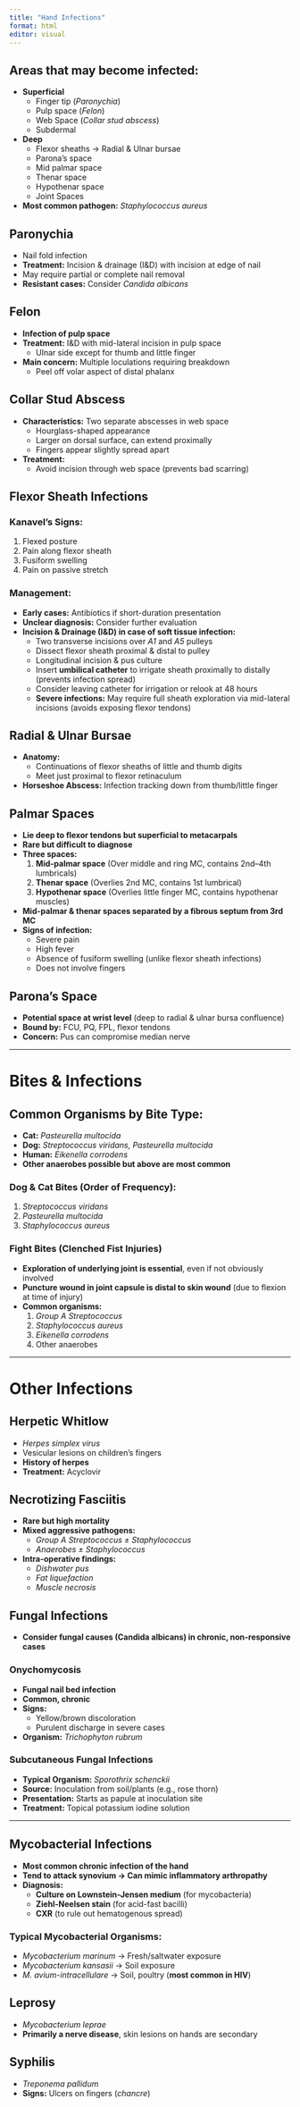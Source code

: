 ```yaml
---
title: "Hand Infections"
format: html
editor: visual
---
```


## Areas that may become infected:
- **Superficial**
  - Finger tip (*Paronychia*)
  - Pulp space (*Felon*)
  - Web Space (*Collar stud abscess*)
  - Subdermal
- **Deep**
  - Flexor sheaths → Radial & Ulnar bursae
  - Parona’s space
  - Mid palmar space
  - Thenar space
  - Hypothenar space
  - Joint Spaces

- **Most common pathogen:** *Staphylococcus aureus*

## Paronychia
- Nail fold infection
- **Treatment:** Incision & drainage (I&D) with incision at edge of nail
- May require partial or complete nail removal
- **Resistant cases:** Consider *Candida albicans*

## Felon
- **Infection of pulp space**
- **Treatment:** I&D with mid-lateral incision in pulp space
  - Ulnar side except for thumb and little finger
- **Main concern:** Multiple loculations requiring breakdown
  - Peel off volar aspect of distal phalanx

## Collar Stud Abscess
- **Characteristics:** Two separate abscesses in web space
  - Hourglass-shaped appearance
  - Larger on dorsal surface, can extend proximally
  - Fingers appear slightly spread apart
- **Treatment:**
  - Avoid incision through web space (prevents bad scarring)

## Flexor Sheath Infections
### Kanavel’s Signs:
1. Flexed posture
2. Pain along flexor sheath
3. Fusiform swelling
4. Pain on passive stretch

### Management:
- **Early cases:** Antibiotics if short-duration presentation
- **Unclear diagnosis:** Consider further evaluation
- **Incision & Drainage (I&D) in case of soft tissue infection:**
  - Two transverse incisions over *A1* and *A5* pulleys
  - Dissect flexor sheath proximal & distal to pulley
  - Longitudinal incision & pus culture
  - Insert **umbilical catheter** to irrigate sheath proximally to distally (prevents infection spread)
  - Consider leaving catheter for irrigation or relook at 48 hours
  - **Severe infections:** May require full sheath exploration via mid-lateral incisions (avoids exposing flexor tendons)

## Radial & Ulnar Bursae
- **Anatomy:**
  - Continuations of flexor sheaths of little and thumb digits
  - Meet just proximal to flexor retinaculum
- **Horseshoe Abscess:** Infection tracking down from thumb/little finger

## Palmar Spaces
- **Lie deep to flexor tendons but superficial to metacarpals**
- **Rare but difficult to diagnose**
- **Three spaces:**
  1. **Mid-palmar space** (Over middle and ring MC, contains 2nd–4th lumbricals)
  2. **Thenar space** (Overlies 2nd MC, contains 1st lumbrical)
  3. **Hypothenar space** (Overlies little finger MC, contains hypothenar muscles)
- **Mid-palmar & thenar spaces separated by a fibrous septum from 3rd MC**
- **Signs of infection:**
  - Severe pain
  - High fever
  - Absence of fusiform swelling (unlike flexor sheath infections)
  - Does not involve fingers

## Parona’s Space
- **Potential space at wrist level** (deep to radial & ulnar bursa confluence)
- **Bound by:** FCU, PQ, FPL, flexor tendons
- **Concern:** Pus can compromise median nerve

---

# Bites & Infections
## Common Organisms by Bite Type:
- **Cat:** *Pasteurella multocida*
- **Dog:** *Streptococcus viridans, Pasteurella multocida*
- **Human:** *Eikenella corrodens*
- **Other anaerobes possible but above are most common**

### Dog & Cat Bites (Order of Frequency):
1. *Streptococcus viridans*
2. *Pasteurella multocida*
3. *Staphylococcus aureus*

### Fight Bites (Clenched Fist Injuries)
- **Exploration of underlying joint is essential**, even if not obviously involved
- **Puncture wound in joint capsule is distal to skin wound** (due to flexion at time of injury)
- **Common organisms:**
  1. *Group A Streptococcus*
  2. *Staphylococcus aureus*
  3. *Eikenella corrodens*
  4. Other anaerobes

---

# Other Infections
## Herpetic Whitlow
- *Herpes simplex virus*
- Vesicular lesions on children's fingers
- **History of herpes**
- **Treatment:** Acyclovir

## Necrotizing Fasciitis
- **Rare but high mortality**
- **Mixed aggressive pathogens:**
  - *Group A Streptococcus ± Staphylococcus*
  - *Anaerobes ± Staphylococcus*
- **Intra-operative findings:**
  - *Dishwater pus*
  - *Fat liquefaction*
  - *Muscle necrosis*

## Fungal Infections
- **Consider fungal causes (Candida albicans) in chronic, non-responsive cases**

### Onychomycosis
- **Fungal nail bed infection**
- **Common, chronic**
- **Signs:**
  - Yellow/brown discoloration
  - Purulent discharge in severe cases
- **Organism:** *Trichophyton rubrum*

### Subcutaneous Fungal Infections
- **Typical Organism:** *Sporothrix schenckii*
- **Source:** Inoculation from soil/plants (e.g., rose thorn)
- **Presentation:** Starts as papule at inoculation site
- **Treatment:** Topical potassium iodine solution

---

## Mycobacterial Infections
- **Most common chronic infection of the hand**
- **Tend to attack synovium → Can mimic inflammatory arthropathy**
- **Diagnosis:**
  - **Culture on Lownstein-Jensen medium** (for mycobacteria)
  - **Ziehl-Neelsen stain** (for acid-fast bacilli)
  - **CXR** (to rule out hematogenous spread)

### Typical Mycobacterial Organisms:
- *Mycobacterium marinum* → Fresh/saltwater exposure
- *Mycobacterium kansasii* → Soil exposure
- *M. avium-intracellulare* → Soil, poultry (**most common in HIV**)

## Leprosy
- *Mycobacterium leprae*
- **Primarily a nerve disease**, skin lesions on hands are secondary

## Syphilis
- *Treponema pallidum*
- **Signs:** Ulcers on fingers (*chancre*)
